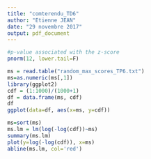 ```yaml
---
title: "comterendu_TD6"
author: "Etienne JEAN"
date: "29 novembre 2017"
output: pdf_document
---
```


```r
#p-value associated with the z-score
pnorm(12, lower.tail=F)
```



```r
ms = read.table("random_max_scores_TP6.txt")
ms=as.numeric(ms[,1])
library(ggplot2)
cdf = (1:1000)/(1000+1)
df = data.frame(ms, cdf)
df
ggplot(data=df, aes(x=ms, y=cdf))

```


```r
ms=sort(ms)
ms.lm = lm(log(-log(cdf))~ms)
summary(ms.lm)
plot(y=log(-log(cdf)), x=ms)
abline(ms.lm, col='red')

```

######################################################################

```r

```




















